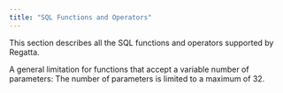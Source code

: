 ---
title: "SQL Functions and Operators"
---

This section describes all the SQL functions and operators supported by Regatta.

A general limitation for functions that accept a variable number of parameters: The number of parameters is limited to a maximum of 32.